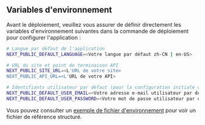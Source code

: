 ## Variables d'environnement

Avant le déploiement, veuillez vous assurer de définir directement les variables d'environnement suivantes dans la commande de déploiement pour configurer l'application :

```bash
# Langue par défaut de l'application
NEXT_PUBLIC_DEFAULT_LANGUAGE=<Votre langue par défaut zh-CN | en-US>

# URL du site et point de terminaison API
NEXT_PUBLIC_SITE_URL=<L'URL de votre site>
NEXT_PUBLIC_API_URL=<L'URL de votre API>

# Identifiants utilisateur par défaut (pour la configuration initiale ou des tests)
NEXT_PUBLIC_DEFAULT_USER_EMAIL=<Votre adresse e-mail utilisateur par défaut>
NEXT_PUBLIC_DEFAULT_USER_PASSWORD=<Votre mot de passe utilisateur par défaut>
```

Vous pouvez consulter un [exemple de fichier d'environnement](https://github.com/perfect-panel/ppanel-web/blob/main/apps/user/.env.template) pour voir un fichier de référence structuré.



<Giscus />
